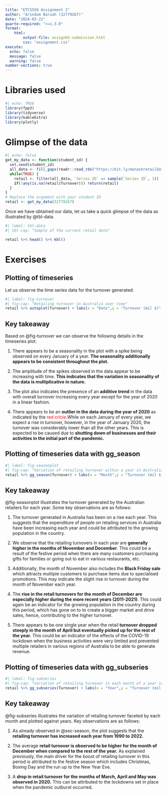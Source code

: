 ```yaml
---
title: "ETC5550 Assignment 2"
author: "Arindom Baruah (32779267)"
date: "2024-03-22"
quarto-required: ">=1.3.0"
format:
    html:
        output-file: assign02-submission.html
        css: "assignment.css"
execute: 
  echo: false
  message: false
  warning: false
number-sections: true
---
```


# Libraries used

```r
#| echo: TRUE
library(fpp3)
library(tidyverse)
library(kableExtra)
library(plotly)
```

# Glimpse of the data

```r
#| echo: false
get_my_data <- function(student_id) {
  set.seed(student_id)
  all_data <- fill_gaps(readr::read_rds("https://bit.ly/monashretaildata"))
  while(TRUE) {
    retail <- filter(all_data, `Series ID` == sample(`Series ID`, 1)) 
    if(!any(is.na(retail$Turnover))) return(retail)
  }
}
# Replace the argument with your student ID
retail <- get_my_data(32779267)
```


Once we have obtained our data, let us take a quick glimpse of the data as illustrated by @tbl-data. 

```r
#| label: tbl-data
#| tbl-cap: "Sample of the current retail data"

retail %>% head() %>% kbl()
```

# Exercises

## Plotting of timeseries

Let us observe the time series data for the turnover generated.

```r
#| label: fig-turnover
#| fig-cap: "Retailing turnover in Australia over time"
retail %>% autoplot(Turnover) + labs(x = "Date",y = "Turnover (mil $)",title="Retailing turnover in Australia over time",caption = "Source: Australian Bureau of Statistics") + geom_point(data = NULL, aes(x = "2020-02-15", y = 50), color = "red", shape = 1, size = 7) + theme_minimal()


```
:::{.callout-note}
# Key takeaway

Based on @fig-turnover we can observe the following details in the timeseries plot:

1. There appears to be a seasonality in the plot with a spike being observed on every January of a year. __The seasonality additionally appears to be consistent throughout the plot.__

2. The amplitude of the spikes observed in the data appear to be increasing with time. __This indicates that the variation in seasonality of the data is multiplicative in nature.__

3. The plot also indicates the presence of an __additive trend__ in the data with overall turnover increasing every year except for the year of 2020 in a linear fashion. 

4. There appears to be an __outlier in the data during the year of 2020__ as indicated by the <span style=color:red>red cricle</span>.While on each January of every year, we expect a rise in turnover, however, in the year of January 2020, the turnover was considerably lower than all the other years. This is expected to be caused due to __shutting down of businesses and their activities in the initial part of the pandemic.__
:::

## Plotting of timeseries data with gg_season {#sec-season}

```r
#| label: fig-seasonplot
#| fig-cap: "Variation of retailing turnover within a year in Australia"
retail %>% gg_season(Turnover) + labs(x = "Month",y = "Turnover (mil $)",title="Variation of retailing turnover within a year in Australia",caption = "Source: Australian Bureau of Statistics")  + theme_minimal() 

```
:::{.callout-note} 
# Key takeaway
@fig-seasonplot illustrates the turnover generated by the Australian retailers for each year. Some key observations are as follows:

1. The turnover generated in Australia has been on a rise each year. This suggests that the expenditure of people on retailing services in Australia have been increasing each year and could be attributed to the growing population in the country. 

2. We observe that the retailing turnovers in each year are __generally higher in the months of November and December__. This could be a result of the festive period when there are many customers purchasing gifts for families or going out to eat in various restaurants, etc. 

3. Additionally, the month of November also includes the __Black Friday sale__ which attracts multiple customers to purchase items due to specialised promotions. This may indicate the slight rise in turnover during the month of November each year.

4. The __rise in the retail turnovers for the month of December are especially higher during the more recent years (2011-2021)__. This could again be an indicator for the growing population in the country during this period, which has gone on to to create a bigger market and drive sales, hence, contributing to the higher turnover.

5. There appears to be one single year when the retail __turnover dropped steeply in the month of April but eventually picked up for the rest of the year.__ This could be an indicator of the effects of the COVID-19 lockdown when the business activities were very limited and prevented multiple retailers in various regions of Australia to be able to generate revenue.

:::


## Plotting of timeseries data with gg_subseries

```r
#| label: fig-subseries
#| fig-cap: "Variation of retailing turnover in each month of a year in Australia"
retail %>% gg_subseries(Turnover) + labs(x = "Year",y = "Turnover (mil $)",title="Variation of retailing turnover in each month of a year in Australia",caption = "Source: Australian Bureau of Statistics")  
```

:::{.callout-note}
# Key takeaway

@fig-subseries illustrates the variation of retailing turnover faceted by each month and plotted against years. Key observations are as follows:

1. As already observed in @sec-season, the plot suggests that the __retailing turnover has increased each year from 1990 to 2022.__

2. The average __retail turnover is observed to be higher for the month of December when compared to the rest of the year.__ As explained previously, the main driver for the boost of retailing turnover in this period is attributed to the festive season which includes Christmas, Boxing Day and the run up to the New Year Eve.

3. A __drop in retail turnover for the months of March, April and May was observed in 2020.__ This can be attributed to the lockdowns set in place when the pandemic outburst occurred.
:::



